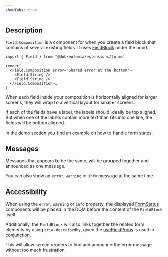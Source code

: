 ```yaml
---
showTabs: true
---
```


## Description

`Field.Composition` is a component for when you create a field block that contains of several existing fields. It uses [FieldBlock](/uilib/extensions/forms/create-component/FieldBlock/) under the hood.

```tsx
import { Field } from '@dnb/eufemia/extensions/forms'

render(
  <Field.Composition error="Shared error at the bottom">
    <Field.String />
    <Field.String />
  </Field.Composition>,
)
```

When each field inside your composition is horizontally aligned for larger screens, they will wrap to a vertical layout for smaller screens.

If each of the fields have a label, the labels should ideally be top aligned. But when one of the labels contain more text than fits into one line, the fields will be bottom aligned.

In the demo section you find an [example](#composition-field-with-error) on how to handle form states.

## Messages

Messages that appears to be the same, will be grouped together and announced as one message.

You can also show an `error`, `warning` or `info` message at the same time.

## Accessibility

When using the `error`, `warning` or `info` property, the displayed [FormStatus](/uilib/components/form-status) components will be placed in the DOM before the content of the `FieldBlock` itself.

Additionally, the `FieldBlock` will also links together the related form elements by using `aria-describedby`, given the [useFieldProps](/uilib/extensions/forms/create-component/useFieldProps) is used in conjunction.

This will allow screen readers to find and announce the error message without too much frustration.
